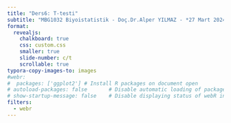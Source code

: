```yaml
---
title: "Ders6: T-testi"
subtitle: "MBG1032 Biyoistatistik - Doç.Dr.Alper YILMAZ - *27 Mart 2024*"
format:
  revealjs:
    chalkboard: true
    css: custom.css
    smaller: true
    slide-number: c/t
    scrollable: true
typora-copy-images-to: images
#webr:
#  packages: ['ggplot2'] # Install R packages on document open
# autoload-packages: false       # Disable automatic loading of packages
# show-startup-message: false    # Disable displaying status of webR initialization
filters:
  - webr
---
```

